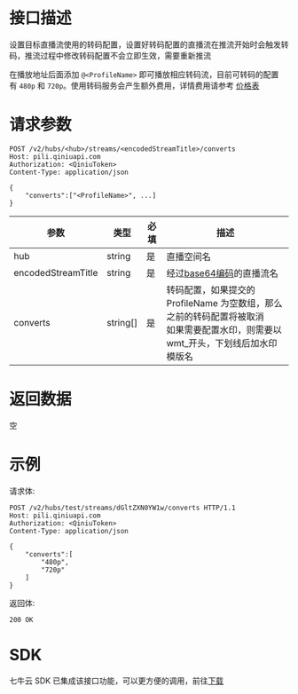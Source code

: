 # 接口描述

设置目标直播流使用的转码配置，设置好转码配置的直播流在推流开始时会触发转码，推流过程中修改转码配置不会立即生效，需要重新推流

在播放地址后面添加 `@<ProfileName>` 即可播放相应转码流，目前可转码的配置有 `480p` 和 `720p`。使用转码服务会产生额外费用，详情费用请参考 [价格表](https://www.qiniu.com/prices/pili)

# 请求参数

```
POST /v2/hubs/<hub>/streams/<encodedStreamTitle>/converts
Host: pili.qiniuapi.com 
Authorization: <QiniuToken>
Content-Type: application/json 

{
    "converts":["<ProfileName>", ...]
}
```
| 参数                | 类型     | 必填  | 描述                                             |
| ------------------ | -------- | ---- | ------------------------------------------------ |
| hub                | string   | 是   | 直播空间名                                         |
| encodedStreamTitle | string   | 是   | 经过[base64编码](/kodo/manual/appendix)的直播流名   |
| converts           | string[] | 是   | 转码配置，如果提交的 ProfileName 为空数组，那么之前的转码配置将被取消<br>如果需要配置水印，则需要以wmt_开头，下划线后加水印模版名   |

# 返回数据

空

# 示例


请求体:

```
POST /v2/hubs/test/streams/dGltZXN0YW1w/converts HTTP/1.1
Host: pili.qiniuapi.com 
Authorization: <QiniuToken>
Content-Type: application/json 

{
    "converts":[
        "480p", 
        "720p"
    ]
}
```

返回体:

```
200 OK
```

# SDK

七牛云 SDK 已集成该接口功能，可以更方便的调用，前往[下载](https://github.com/qiniu/go-sdk)